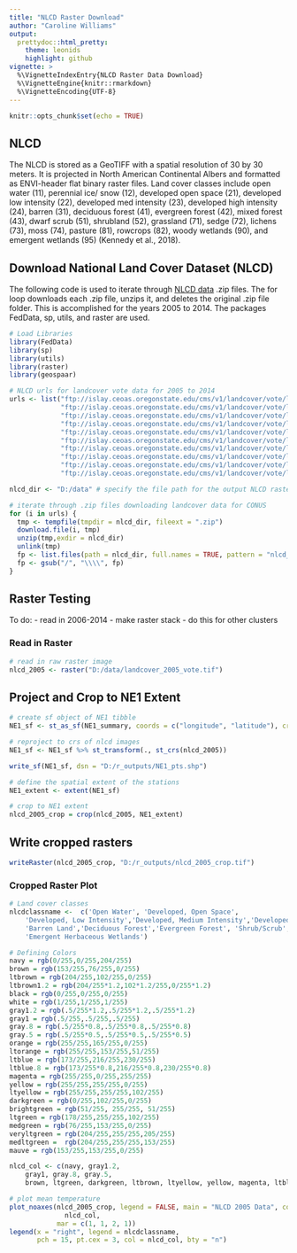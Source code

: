 ```yaml
---
title: "NLCD Raster Download"
author: "Caroline Williams"
output:
  prettydoc::html_pretty:
    theme: leonids
    highlight: github
vignette: >
  %\VignetteIndexEntry{NLCD Raster Data Download}
  %\VignetteEngine{knitr::rmarkdown}
  %\VignetteEncoding{UTF-8}
---
```


```r
knitr::opts_chunk$set(echo = TRUE)
```
## NLCD
The NLCD is stored as a GeoTIFF with a spatial resolution of 30 by 30 meters. It is projected in North American Continental Albers and formatted as ENVI-header flat binary raster files. Land cover classes include open water (11), perennial ice/ snow (12), developed open space (21), developed low intensity (22), developed med intensity (23), developed high intensity (24), barren (31), deciduous forest (41), evergreen forest (42), mixed forest (43), dwarf scrub (51), shrubland (52), grassland (71), sedge (72), lichens (73), moss (74), pasture (81), rowcrops (82), woody wetlands (90), and emergent wetlands (95) (Kennedy et al., 2018).

## Download National Land Cover Dataset (NLCD)
The following code is used to iterate through [NLCD data](ftp://islay.ceoas.oregonstate.edu/cms/v1/landcover/vote/) .zip files. The for loop downloads each .zip file, unzips it, and deletes the original .zip file folder. This is accomplished for the years 2005 to 2014. The packages FedData, sp, utils, and raster are used.

```r
# Load Libraries
library(FedData)
library(sp)
library(utils)
library(raster)
library(geospaar)
```

```r
# NLCD urls for landcover vote data for 2005 to 2014
urls <- list("ftp://islay.ceoas.oregonstate.edu/cms/v1/landcover/vote/landcover_2005_vote.zip",
             "ftp://islay.ceoas.oregonstate.edu/cms/v1/landcover/vote/landcover_2006_vote.zip",
             "ftp://islay.ceoas.oregonstate.edu/cms/v1/landcover/vote/landcover_2007_vote.zip",
             "ftp://islay.ceoas.oregonstate.edu/cms/v1/landcover/vote/landcover_2008_vote.zip",
             "ftp://islay.ceoas.oregonstate.edu/cms/v1/landcover/vote/landcover_2009_vote.zip",
             "ftp://islay.ceoas.oregonstate.edu/cms/v1/landcover/vote/landcover_2010_vote.zip",
             "ftp://islay.ceoas.oregonstate.edu/cms/v1/landcover/vote/landcover_2011_vote.zip",
             "ftp://islay.ceoas.oregonstate.edu/cms/v1/landcover/vote/landcover_2012_vote.zip",
             "ftp://islay.ceoas.oregonstate.edu/cms/v1/landcover/vote/landcover_2013_vote.zip",
             "ftp://islay.ceoas.oregonstate.edu/cms/v1/landcover/vote/landcover_2014_vote.zip")

nlcd_dir <- "D:/data" # specify the file path for the output NLCD raster data output

# iterate through .zip files downloading landcover data for CONUS
for (i in urls) {
  tmp <- tempfile(tmpdir = nlcd_dir, fileext = ".zip")
  download.file(i, tmp)
  unzip(tmp,exdir = nlcd_dir)
  unlink(tmp)
  fp <- list.files(path = nlcd_dir, full.names = TRUE, pattern = "nlcd_vote")
  fp <- gsub("/", "\\\\", fp)
}
```

## Raster Testing
To do:
- read in 2006-2014
- make raster stack 
- do this for other clusters

### Read in Raster
```r
# read in raw raster image
nlcd_2005 <- raster("D:/data/landcover_2005_vote.tif")
```

## Project and Crop to NE1 Extent
```r
# create sf object of NE1 tibble
NE1_sf <- st_as_sf(NE1_summary, coords = c("longitude", "latitude"), crs = 4326) 

# reproject to crs of nlcd images
NE1_sf <- NE1_sf %>% st_transform(., st_crs(nlcd_2005))

write_sf(NE1_sf, dsn = "D:/r_outputs/NE1_pts.shp")

# define the spatial extent of the stations
NE1_extent <- extent(NE1_sf)

# crop to NE1 extent
nlcd_2005_crop = crop(nlcd_2005, NE1_extent)
```

## Write cropped rasters
```r
writeRaster(nlcd_2005_crop, "D:/r_outputs/nlcd_2005_crop.tif")
```

### Cropped Raster Plot
```r
# Land cover classes
nlcdclassname <-  c('Open Water', 'Developed, Open Space',
    'Developed, Low Intensity','Developed, Medium Intensity','Developed High Intensity',
    'Barren Land','Deciduous Forest','Evergreen Forest', 'Shrub/Scrub','Grassland/Herbaceous','Pasture/Hay','Cultivated Crops','Woody Wetlands',
    'Emergent Herbaceous Wetlands')

# Defining Colors
navy = rgb(0/255,0/255,204/255)
brown = rgb(153/255,76/255,0/255)
ltbrown = rgb(204/255,102/255,0/255)
ltbrown1.2 = rgb(204/255*1.2,102*1.2/255,0/255*1.2)
black = rgb(0/255,0/255,0/255)
white = rgb(1/255,1/255,1/255)
gray1.2 = rgb(.5/255*1.2,.5/255*1.2,.5/255*1.2)
gray1 = rgb(.5/255,.5/255,.5/255)
gray.8 = rgb(.5/255*0.8,.5/255*0.8,.5/255*0.8)
gray.5 = rgb(.5/255*0.5,.5/255*0.5,.5/255*0.5)
orange = rgb(255/255,165/255,0/255)
ltorange = rgb(255/255,153/255,51/255)
ltblue = rgb(173/255,216/255,230/255)
ltblue.8 = rgb(173/255*0.8,216/255*0.8,230/255*0.8)
magenta = rgb(255/255,0/255,255/255)
yellow = rgb(255/255,255/255,0/255)
ltyellow = rgb(255/255,255/255,102/255)
darkgreen = rgb(0/255,102/255,0/255)
brightgreen = rgb(51/255, 255/255, 51/255)
ltgreen = rgb(178/255,255/255,102/255)
medgreen = rgb(76/255,153/255,0/255)
veryltgreen = rgb(204/255,255/255,205/255)
medltgreen =  rgb(204/255,255/255,153/255)
mauve = rgb(153/255,153/255,0/255)

nlcd_col <- c(navy, gray1.2,
    gray1, gray.8, gray.5,
    brown, ltgreen, darkgreen, ltbrown, ltyellow, yellow, magenta, ltblue.8, ltblue)

# plot mean temperature
plot_noaxes(nlcd_2005_crop, legend = FALSE, main = "NLCD 2005 Data", col = 
              nlcd_col,
            mar = c(1, 1, 2, 1))
legend(x = "right", legend = nlcdclassname, 
       pch = 15, pt.cex = 3, col = nlcd_col, bty = "n")
```
